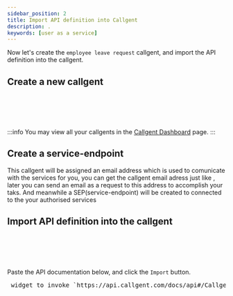 ```yaml
---
sidebar_position: 2
title: Import API definition into Callgent
description: .
keywords: [user as a service]
---
```



Now let's create the `employee leave request` callgent, and import the API definition into the callgent.

## Create a new callgent

<pre> 
<App>
    <CreateCallgent />
</App>
</pre>

:::info
You may view all your callgents in the [Callgent Dashboard](https://app.callgent.com/dashboard) page.
:::


## Create a service-endpoint
This callgent will be assigned an email address which is used to comunicate with the services for you, you can get the callgent email adress just like <App><Email /></App>,
later you can send an email as a request to this address to accomplish your taks. And meanwhile a SEP(service-endpoint) will be created to connected to the your authorised services 

## Import API definition into the callgent

<pre> 
<App>
    <ImportApi />
</App>
</pre>

Paste the API documentation below, and click the `Import` button.

<pre>
 widget to invoke `https://api.callgent.com/docs/api#/CallgentFunctions/CallgentFunctionsController_importBatch`
</pre>
